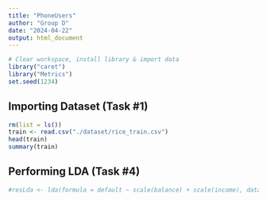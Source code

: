 ```yaml
---
title: "PhoneUsers"
author: "Group D"
date: "2024-04-22"
output: html_document
---
```



```r
# Clear workspace, install library & import data
library("caret")
library("Metrics")
set.seed(1234)
```

## Importing Dataset (Task #1)
```r
rm(list = ls())
train <- read.csv("./dataset/rice_train.csv")
head(train)
summary(train)
```


## Performing LDA (Task #4)
```r
#resLda <- lda(formula = default ~ scale(balance) + scale(income), data = dataset)

```